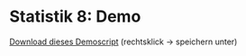 # Statistik 8: Demo

[Download dieses Demoscript ](../purl/Statistik8_Demo.R) (rechtsklick → speichern unter)

